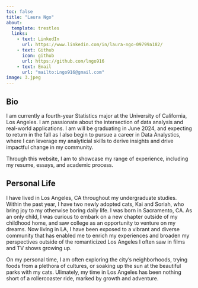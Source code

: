 ```yaml
---
toc: false
title: "Laura Ngo"
about: 
  template: trestles
  links: 
    - text: LinkedIn
      url: https://www.linkedin.com/in/laura-ngo-09799a182/
    - text: Github 
      icon: github
      url: https://github.com/lngo916
    - text: Email
      url: "mailto:Lngo916@gmail.com"
image: 3.jpeg
---
```


## Bio 

I am currently a fourth-year Statistics major at the University of California, Los Angeles. I am passionate about the intersection of data analysis and real-world applications. I am will be graduating in June 2024, and expecting to return in the fall as I also begin to pursue a career in Data Analystics, 
where I can leverage my analyticial skills to derive insights and drive impactful change in my community. 

Through this website, I am to showcase my range of experience, including my resume, essays, and academic process.

## Personal Life 

I have lived in Los Angeles, CA throughout my undergraduate studies. Within the past year, I have two newly adopted cats, Kai and Soriah, who bring joy to my otherwise boring daily life. I was born in Sacramento, CA. As an only child, I was curious to embark on a new chapter outside of my childhood home, and saw college as an opportunity to venture on my dreams. Now living in LA, I have been exposed to a vibrant and diverse community that has enabled me to enrich my experiences and broaden my perspectives outside of the romanticized Los Angeles I often saw in films and TV shows growing up.

On my personal time, I am often exploring the city's neighborhoods, trying foods from a plethora of cultures, or soaking up the sun at the beautiful parks with my cats. Ulimately, my time in Los Angeles has been nothing short of a rollercoaster ride, marked by growth and adventure. 



